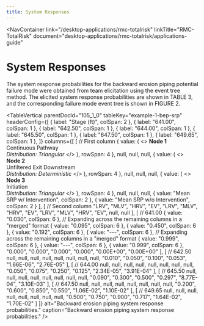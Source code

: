 ```yaml
---
title: System Responses
---
```



<NavContainer 
  link="/desktop-applications/rmc-totalrisk"
  linkTitle="RMC-TotalRisk" 
  document="desktop-applications/rmc-totalrisk/applications-guide"
></NavContainer>

# System Responses

The system response probabilities for the backward erosion piping potential failure mode were obtained from team elicitation using the event tree method. The elicited
system response probabilities are shown in TABLE 3, and the corresponding failure mode event tree is shown in FIGURE 2.

<TableVertical 
parentDocId="105_1_0"
tableKey="example-1-bep-srp"
headerConfig={[
  { label: "Stage (ft)", colSpan: 2 },
  { label: "641.00", colSpan: 1 },
  { label: "642.50", colSpan: 1 },
  { label: "644.00", colSpan: 1 },
  { label: "645.50", colSpan: 1 },
  { label: "647.50", colSpan: 1 },
  { label: "649.65", colSpan: 1 },
]}
columns={[
  [ // First column 
    { 
      value: (
        <>
          <b>Node 1</b><br/> 
          Continuous Pathway<br/>
          <i>Distribution: Triangular</i>
        </>
      ), 
    rowSpan: 4 
    }, 
    null, null, null,
    { 
      value: (
        <>
          <b>Node 2</b><br/> 
          Unfiltered Exit Downstream<br/>
          <i>Distribution: Deterministic</i>
        </>
      ), 
    rowSpan: 4 
    }, 
    null, null, null,
    { 
      value: (
        <>
          <b>Node 3</b><br/> 
          Initiation<br/>
          <i>Distribution: Triangular</i>
        </>
      ), 
    rowSpan: 4 
    }, 
    null, null, null,
    { value: "Mean SRP w/ Intervention", colSpan: 2 },
    { value: "Mean SRP w/o Intervention", colSpan: 2 }
  ],
  [ // Second column
    "LRV", "MLV", "HRV", "EV",
    "LRV", "MLV", "HRV", "EV",
    "LRV", "MLV", "HRV", "EV",
    null,
    null
  ],
  [ // 641.00
    { value: "0.030", colSpan: 6 }, // Expanding across the remaining columns in a "merged" format
    { value: "0.095", colSpan: 6 },
    { value: "0.450", colSpan: 6 },
    { value: "0.192", colSpan: 6 },
    { value: "---", colSpan: 6 }, // Expanding across the remaining columns in a "merged" format
    { value: "0.999", colSpan: 6 },
    { value: "---", colSpan: 6 },
    { value: "0.999", colSpan: 6 },
    "0.000", "0.000", "0.000", "0.000",
    "0.00E+00",
    "0.00E+00"
  ],
  [ // 642.50
    null, null, null, null,
    null, null, null, null,
    "0.010", "0.050", "0.100", "0.053",
    "1.66E-06",
    "2.76E-05"
  ],
  [ // 644.00
    null, null, null, null,
    null, null, null, null,
    "0.050", "0.075", "0.250", "0.125",
    "2.34E-05",
    "3.91E-04"
  ],
  [ // 645.50
    null, null, null, null,
    null, null, null, null,
    "0.090", "0.300", "0.500", "0.297",
    "8.77E-04",
    "3.10E-03"
  ],
  [ // 647.50
    null, null, null, null,
    null, null, null, null,
    "0.200", "0.600", "0.850", "0.550",
    "1.06E-02",
    "1.10E-02"
  ],
  [ // 649.65
    null, null, null, null,
    null, null, null, null,
    "0.500", "0.750", "0.900", "0.717",
    "1.64E-02",
    "1.70E-02"
  ]
]}
alt="Backward erosion piping system response probabilities."
caption="Backward erosion piping system response probabilities."
/>
